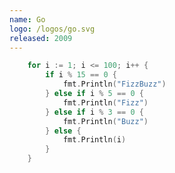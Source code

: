 ```yaml
---
name: Go
logo: /logos/go.svg
released: 2009
---
```


```go
	for i := 1; i <= 100; i++ {
		if i % 15 == 0 {
			fmt.Println("FizzBuzz")
		} else if i % 5 == 0 {
			fmt.Println("Fizz")
		} else if i % 3 == 0 {
			fmt.Println("Buzz")
		} else {
			fmt.Println(i)
		}
	}
```

